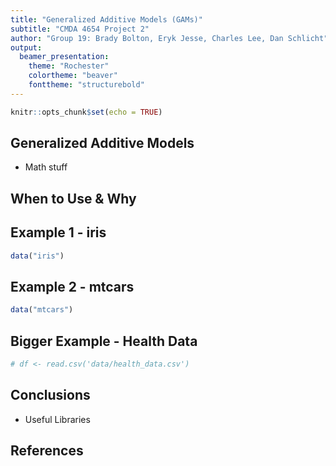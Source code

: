 ```yaml
---
title: "Generalized Additive Models (GAMs)"
subtitle: "CMDA 4654 Project 2"
author: "Group 19: Brady Bolton, Eryk Jesse, Charles Lee, Dan Schlicht"
output: 
  beamer_presentation:
    theme: "Rochester"
    colortheme: "beaver"
    fonttheme: "structurebold"
---
```


```r
knitr::opts_chunk$set(echo = TRUE)
```

## Generalized Additive Models

- Math stuff

## When to Use & Why

## Example 1 - iris

```r
data("iris")
```

## Example 2 - mtcars

```r
data("mtcars")
```

## Bigger Example - Health Data
```r
# df <- read.csv('data/health_data.csv')

```

## Conclusions

- Useful Libraries

## References
